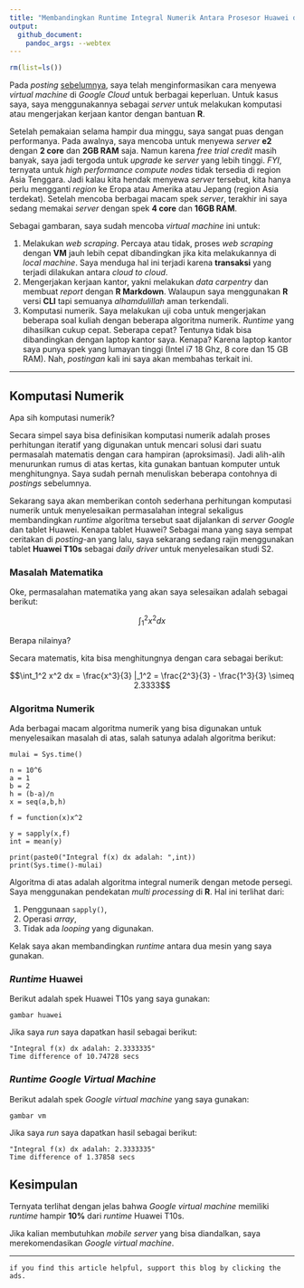 ```yaml
---
title: "Membandingkan Runtime Integral Numerik Antara Prosesor Huawei dan Google Virtual Machine"
output: 
  github_document:
    pandoc_args: --webtex
---
```


```r
rm(list=ls())
```

Pada _posting_ [sebelumnya](https://ikanx101.com/blog/vm-cloud/), saya telah menginformasikan cara menyewa _virtual machine_ di _Google Cloud_ untuk berbagai keperluan. Untuk kasus saya, saya menggunakannya sebagai _server_ untuk melakukan komputasi atau mengerjakan kerjaan kantor dengan bantuan __R__.

Setelah pemakaian selama hampir dua minggu, saya sangat puas dengan performanya. Pada awalnya, saya mencoba untuk menyewa _server_ __e2__ dengan __2 core__ dan __2GB RAM__ saja. Namun karena _free trial credit_ masih banyak, saya jadi tergoda untuk _upgrade_ ke _server_ yang lebih tinggi. _FYI_, ternyata untuk _high performance compute nodes_ tidak tersedia di region Asia Tenggara. Jadi kalau kita hendak menyewa _server_ tersebut, kita hanya perlu mengganti _region_ ke Eropa atau Amerika atau Jepang (region Asia terdekat). Setelah mencoba berbagai macam spek _server_, terakhir ini saya sedang memakai _server_ dengan spek __4 core__ dan __16GB RAM__.

Sebagai gambaran, saya sudah mencoba _virtual machine_ ini untuk:

1. Melakukan _web scraping_. Percaya atau tidak, proses _web scraping_ dengan __VM__ jauh lebih cepat dibandingkan jika kita melakukannya di _local machine_. Saya menduga hal ini terjadi karena __transaksi__ yang terjadi dilakukan antara _cloud to cloud_.
1. Mengerjakan kerjaan kantor, yakni melakukan _data carpentry_ dan membuat _report_ dengan __R Markdown__. Walaupun saya menggunakan __R__ versi __CLI__ tapi semuanya _alhamdulillah_ aman terkendali.
1. Komputasi numerik. Saya melakukan uji coba untuk mengerjakan beberapa soal kuliah dengan beberapa algoritma numerik. _Runtime_ yang dihasilkan cukup cepat. Seberapa cepat? Tentunya tidak bisa dibandingkan dengan laptop kantor saya. Kenapa? Karena laptop kantor saya punya spek yang lumayan tinggi (Intel i7 18 Ghz, 8 core dan 15 GB RAM). Nah, _postingan_ kali ini saya akan membahas terkait ini.

---

## Komputasi Numerik

Apa sih komputasi numerik?

Secara simpel saya bisa definisikan komputasi numerik adalah proses perhitungan iteratif yang digunakan untuk mencari solusi dari suatu permasalah matematis dengan cara hampiran (aproksimasi). Jadi alih-alih menurunkan rumus di atas kertas, kita gunakan bantuan komputer untuk menghitungnya. Saya sudah pernah menuliskan beberapa contohnya di _postings_ sebelumnya.

Sekarang saya akan memberikan contoh sederhana perhitungan komputasi numerik untuk menyelesaikan permasalahan integral sekaligus membandingkan _runtime_ algoritma tersebut saat dijalankan di _server Google_ dan tablet Huawei. Kenapa tablet Huawei? Sebagai mana yang saya sempat ceritakan di _posting_-an yang lalu, saya sekarang sedang rajin menggunakan tablet __Huawei T10s__ sebagai _daily driver_ untuk menyelesaikan studi S2.

### Masalah Matematika

Oke, permasalahan matematika yang akan saya selesaikan adalah sebagai berikut:

$$\int_1^2 x^2 dx$$

Berapa nilainya?

Secara matematis, kita bisa menghitungnya dengan cara sebagai berikut:

$$\int_1^2 x^2 dx = \frac{x^3}{3} |_1^2 = \frac{2^3}{3} - \frac{1^3}{3} \simeq 2.3333$$

### Algoritma Numerik

Ada berbagai macam algoritma numerik yang bisa digunakan untuk menyelesaikan masalah di atas, salah satunya adalah algoritma berikut:

```
mulai = Sys.time()

n = 10^6
a = 1
b = 2
h = (b-a)/n
x = seq(a,b,h)

f = function(x)x^2

y = sapply(x,f)
int = mean(y)

print(paste0("Integral f(x) dx adalah: ",int))
print(Sys.time()-mulai)
```

Algoritma di atas adalah algoritma integral numerik dengan metode persegi. Saya menggunakan pendekatan _multi processing_ di __R__. Hal ini terlihat dari:

1. Penggunaan `sapply()`,
1. Operasi _array_,
1. Tidak ada _looping_ yang digunakan.

Kelak saya akan membandingkan _runtime_ antara dua mesin yang saya gunakan.

### _Runtime_ Huawei

Berikut adalah spek Huawei T10s yang saya gunakan:


```
gambar huawei
```

Jika saya _run_ saya dapatkan hasil sebagai berikut:

```
"Integral f(x) dx adalah: 2.3333335"
Time difference of 10.74728 secs
```

### _Runtime Google Virtual Machine_

Berikut adalah spek _Google virtual machine_ yang saya gunakan:


```
gambar vm
```

Jika saya _run_ saya dapatkan hasil sebagai berikut:


```
"Integral f(x) dx adalah: 2.3333335"
Time difference of 1.37858 secs
```

## Kesimpulan

Ternyata terlihat dengan jelas bahwa _Google virtual machine_ memiliki _runtime_ hampir __10%__ dari _runtime_ Huawei T10s.

Jika kalian membutuhkan _mobile server_ yang bisa diandalkan, saya merekomendasikan _Google virtual machine_.

---

`if you find this article helpful, support this blog by clicking the ads.`
